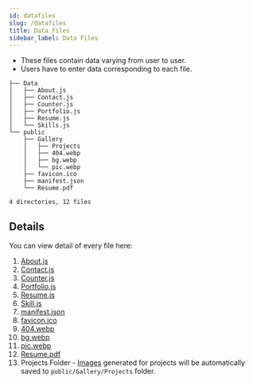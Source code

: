 ```yaml
---
id: datafiles
slug: /datafiles
title: Data Files
sidebar_label: Data Files
---
```


- These files contain data varying from user to user.
- Users have to enter data corresponding to each file.

```
├── Data
│   ├── About.js
│   ├── Contact.js
│   ├── Counter.js
│   ├── Portfolio.js
│   ├── Resume.js
│   └── Skills.js
└── public
    ├── Gallery
    │   ├── Projects
    │   ├── 404.webp
    │   ├── bg.webp
    │   └── pic.webp
    ├── favicon.ico
    ├── manifest.json
    └── Resume.pdf

4 directories, 12 files
```

## Details

You can view detail of every file here:

1. [About.js](datafile-about)
2. [Contact.js](datafile-contact)
3. [Counter.js](datafile-counter)
4. [Portfolio.js](datafile-portfolio)
5. [Resume.js](datafile-resume)
6. [Skill.js](datafile-skills)
7. [manifest.json](datafile-manifest)
8. [favicon.ico](datafile-others#favicon)
9. [404.webp](datafile-others#404)
10. [bg.webp](datafile-others#bg)
11. [pic.webp](datafile-others#pic)
12. [Resume.pdf](datafile-others#resume)
13. Projects Folder - <a href="datafile-portfolio#image">Images</a> generated for projects will be automatically saved to `public/Gallery/Projects` folder.

